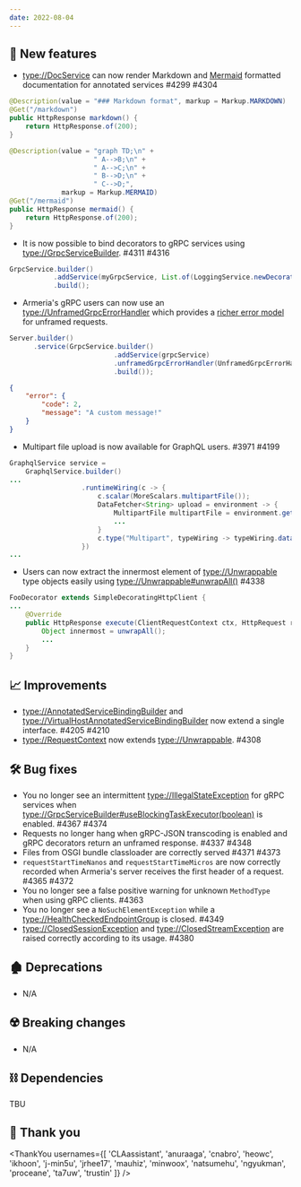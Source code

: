 ```yaml
---
date: 2022-08-04
---
```


## 🌟 New features

- <type://DocService> can now render Markdown and [Mermaid](https://mermaid-js.github.io/mermaid/)
formatted documentation for annotated services #4299 #4304

```java Markdown
@Description(value = "### Markdown format", markup = Markup.MARKDOWN)
@Get("/markdown")
public HttpResponse markdown() {
    return HttpResponse.of(200);
}
```

```java Mermaid
@Description(value = "graph TD;\n" +
                     " A-->B;\n" +
                     " A-->C;\n" +
                     " B-->D;\n" +
                     " C-->D;",
             markup = Markup.MERMAID)
@Get("/mermaid")
public HttpResponse mermaid() {
    return HttpResponse.of(200);
}
```

- It is now possible to bind decorators to gRPC services using <type://GrpcServiceBuilder>. #4311 #4316
```java
GrpcService.builder()
           .addService(myGrpcService, List.of(LoggingService.newDecorator()))
           .build();
```

- Armeria's gRPC users can now use an <type://UnframedGrpcErrorHandler> which provides a
[richer error model](https://cloud.google.com/apis/design/errors#error_model) for unframed requests.

```java
Server.builder()
      .service(GrpcService.builder()
                          .addService(grpcService)
                          .unframedGrpcErrorHandler(UnframedGrpcErrorHandler.ofRichJson())
                          .build());
```

```json
{
	"error": {
		"code": 2,
		"message": "A custom message!"
	}
}
```

- Multipart file upload is now available for GraphQL users. #3971 #4199
```java
GraphqlService service =
    GraphqlService.builder()
...
                  .runtimeWiring(c -> {
                      c.scalar(MoreScalars.multipartFile());
                      DataFetcher<String> upload = environment -> {
                          MultipartFile multipartFile = environment.getArgument("file");
                          ...
                      }
                      c.type("Multipart", typeWiring -> typeWiring.dataFetcher("upload", upload));
                  })
...
```

- Users can now extract the innermost element of <type://Unwrappable> type objects easily using <type://Unwrappable#unwrapAll()> #4338
```java
FooDecorator extends SimpleDecoratingHttpClient {
...
    @Override
    public HttpResponse execute(ClientRequestContext ctx, HttpRequest req) {
        Object innermost = unwrapAll();
        ...
    }
}
```

## 📈 Improvements

- <type://AnnotatedServiceBindingBuilder> and <type://VirtualHostAnnotatedServiceBindingBuilder> now
extend a single interface. #4205 #4210
- <type://RequestContext> now extends <type://Unwrappable>. #4308

## 🛠️ Bug fixes

- You no longer see an intermittent <type://IllegalStateException> for gRPC services
when <type://GrpcServiceBuilder#useBlockingTaskExecutor(boolean)> is enabled. #4367 #4374
- Requests no longer hang when gRPC-JSON transcoding is enabled and gRPC decorators return an unframed response. #4337 #4348
- Files from OSGI bundle classloader are correctly served #4371 #4373
- `requestStartTimeNanos` and `requestStartTimeMicros` are now correctly
recorded when Armeria's server receives the first header of a request. #4365 #4372
- You no longer see a false positive warning for unknown `MethodType` when using gRPC clients. #4363
- You no longer see a `NoSuchElementException` while a <type://HealthCheckedEndpointGroup> is closed. #4349
- <type://ClosedSessionException> and <type://ClosedStreamException> are raised correctly according to its usage. #4380

## 🏚️ Deprecations

- N/A

## ☢️ Breaking changes

- N/A

## ⛓ Dependencies

TBU

## 🙇 Thank you

<ThankYou usernames={[
  'CLAassistant',
  'anuraaga',
  'cnabro',
  'heowc',
  'ikhoon',
  'j-min5u',
  'jrhee17',
  'mauhiz',
  'minwoox',
  'natsumehu',
  'ngyukman',
  'proceane',
  'ta7uw',
  'trustin'
]} />